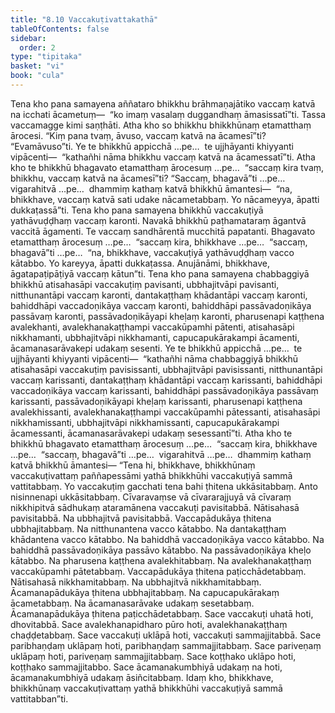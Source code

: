 ```yaml
---
title: "8.10 Vaccakuṭivattakathā"
tableOfContents: false
sidebar:
  order: 2
type: "tipitaka"
basket: "vi"
book: "cula"
---
```



<DynamicBreadcrumb />

<Division number="373" book="cula">

<Paragraph number="1704" book="cula">
Tena kho pana samayena aññataro bhikkhu brāhmaṇajātiko vaccaṃ katvā na icchati ācametuṃ—  “ko imaṃ vasalaṃ duggandhaṃ āmasissatī”ti. Tassa vaccamagge kimi saṇṭhāti. Atha kho so bhikkhu bhikkhūnaṃ etamatthaṃ ārocesi. “Kiṃ pana tvaṃ, āvuso, vaccaṃ katvā na ācamesī”ti? “Evamāvuso”ti. Ye te bhikkhū appicchā …pe…  te ujjhāyanti khiyyanti vipācenti—  “kathañhi nāma bhikkhu vaccaṃ katvā na ācamessatī”ti. Atha kho te bhikkhū bhagavato etamatthaṃ ārocesuṃ …pe…  “saccaṃ kira tvaṃ, bhikkhu, vaccaṃ katvā na ācamesī”ti? “Saccaṃ, bhagavā”ti …pe…  vigarahitvā …pe…  dhammiṃ kathaṃ katvā bhikkhū āmantesi—  “na, bhikkhave, vaccaṃ katvā sati udake nācametabbaṃ. Yo nācameyya, āpatti dukkaṭassā”ti.
</Paragraph>

<Paragraph number="1705" book="cula">
Tena kho pana samayena bhikkhū vaccakuṭiyā yathāvuḍḍhaṃ vaccaṃ karonti. Navakā bhikkhū paṭhamataraṃ āgantvā vaccitā āgamenti. Te vaccaṃ sandhārentā mucchitā papatanti. Bhagavato etamatthaṃ ārocesuṃ …pe…  “saccaṃ kira, bhikkhave …pe…  “saccaṃ, bhagavā”ti …pe…  “na, bhikkhave, vaccakuṭiyā yathāvuḍḍhaṃ vacco kātabbo. Yo kareyya, āpatti dukkaṭassa. Anujānāmi, bhikkhave, āgatapaṭipāṭiyā vaccaṃ kātun”ti.
</Paragraph>

<Paragraph number="1706" book="cula">
Tena kho pana samayena chabbaggiyā bhikkhū atisahasāpi vaccakuṭiṃ pavisanti, ubbhajitvāpi pavisanti, nitthunantāpi vaccaṃ karonti, dantakaṭṭhaṃ khādantāpi vaccaṃ karonti, bahiddhāpi vaccadoṇikāya vaccaṃ karonti, bahiddhāpi passāvadoṇikāya passāvaṃ karonti, passāvadoṇikāyapi kheḷaṃ karonti, pharusenapi kaṭṭhena avalekhanti, avalekhanakaṭṭhampi vaccakūpamhi pātenti, atisahasāpi nikkhamanti, ubbhajitvāpi nikkhamanti, capucapukārakampi ācamenti, ācamanasarāvakepi udakaṃ sesenti. Ye te bhikkhū appicchā …pe…  te ujjhāyanti khiyyanti vipācenti—  “kathañhi nāma chabbaggiyā bhikkhū atisahasāpi vaccakuṭiṃ pavisissanti, ubbhajitvāpi pavisissanti, nitthunantāpi vaccaṃ karissanti, dantakaṭṭhaṃ khādantāpi vaccaṃ karissanti, bahiddhāpi vaccadoṇikāya vaccaṃ karissanti, bahiddhāpi passāvadoṇikāya passāvaṃ karissanti, passāvadoṇikāyapi kheḷaṃ karissanti, pharusenapi kaṭṭhena avalekhissanti, avalekhanakaṭṭhampi vaccakūpamhi pātessanti, atisahasāpi nikkhamissanti, ubbhajitvāpi nikkhamissanti, capucapukārakampi ācamessanti, ācamanasarāvakepi udakaṃ sesessantī”ti. Atha kho te bhikkhū bhagavato etamatthaṃ ārocesuṃ …pe…  “saccaṃ kira, bhikkhave …pe…  “saccaṃ, bhagavā”ti …pe…  vigarahitvā …pe…  dhammiṃ kathaṃ katvā bhikkhū āmantesi—
</Paragraph>

</Division>
<Division number="374" book="cula">

<Paragraph number="1707" book="cula">
“Tena hi, bhikkhave, bhikkhūnaṃ vaccakuṭivattaṃ paññapessāmi yathā bhikkhūhi vaccakuṭiyā sammā vattitabbaṃ. Yo vaccakuṭiṃ gacchati tena bahi ṭhitena ukkāsitabbaṃ. Anto nisinnenapi ukkāsitabbaṃ. Cīvaravaṃse vā cīvararajjuyā vā cīvaraṃ nikkhipitvā sādhukaṃ ataramānena vaccakuṭi pavisitabbā. Nātisahasā pavisitabbā. Na ubbhajitvā pavisitabbā. Vaccapādukāya ṭhitena ubbhajitabbaṃ. Na nitthunantena vacco kātabbo. Na dantakaṭṭhaṃ khādantena vacco kātabbo. Na bahiddhā vaccadoṇikāya vacco kātabbo. Na bahiddhā passāvadoṇikāya passāvo kātabbo. Na passāvadoṇikāya kheḷo kātabbo. Na pharusena kaṭṭhena avalekhitabbaṃ. Na avalekhanakaṭṭhaṃ vaccakūpamhi pātetabbaṃ. Vaccapādukāya ṭhitena paṭicchādetabbaṃ. Nātisahasā nikkhamitabbaṃ. Na ubbhajitvā nikkhamitabbaṃ. Ācamanapādukāya ṭhitena ubbhajitabbaṃ. Na capucapukārakaṃ ācametabbaṃ. Na ācamanasarāvake udakaṃ sesetabbaṃ. Ācamanapādukāya ṭhitena paṭicchādetabbaṃ.
</Paragraph>

<Paragraph number="1708" book="cula">
Sace vaccakuṭi uhatā hoti, dhovitabbā. Sace avalekhanapidharo pūro hoti, avalekhanakaṭṭhaṃ chaḍḍetabbaṃ. Sace vaccakuṭi uklāpā hoti, vaccakuṭi sammajjitabbā. Sace paribhaṇḍaṃ uklāpaṃ hoti, paribhaṇḍaṃ sammajjitabbaṃ. Sace pariveṇaṃ uklāpaṃ hoti, pariveṇaṃ sammajjitabbaṃ. Sace koṭṭhako uklāpo hoti, koṭṭhako sammajjitabbo. Sace ācamanakumbhiyā udakaṃ na hoti, ācamanakumbhiyā udakaṃ āsiñcitabbaṃ. Idaṃ kho, bhikkhave, bhikkhūnaṃ vaccakuṭivattaṃ yathā bhikkhūhi vaccakuṭiyā sammā vattitabban”ti.
</Paragraph>
</Division>